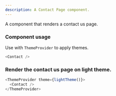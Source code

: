 ```yaml
---
description: A Contact Page component.
---
```



A component that renders a contact us page.

### Component usage

Use with `ThemeProvider` to apply themes.

```js
<Contact />
```

### Render the contact us page on light theme.

```js live
<ThemeProvider theme={lightTheme()}>
  <Contact />
</ThemeProvider>
```
